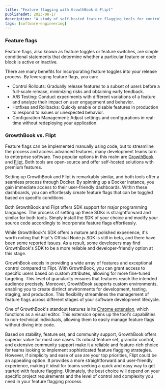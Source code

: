 ```yaml
---
title: "Feature flagging with GrowthBook & Flipt"
publishedAt: 2023-08-17
description: "A study of self-hosted feature flagging tools for control and adaptability in software development."
tags: [software-engineering]
---
```


### Feature flags

Feature flags, also known as feature toggles or feature switches, are simple conditional statements that determine whether a particular feature or code block is active or inactive.

There are many benefits for incorporating feature toggles into your release process. By leveraging feature flags, you can:

- Control Rollouts: Gradually release features to a subset of users before a full-scale release, minimizing risks and obtaining early feedback.
- A/B Testing: Conduct experiments with different variations of a feature and analyze their impact on user engagement and behavior.
- Hotfixes and Rollbacks: Quickly enable or disable features in production to respond to issues or unexpected behavior.
- Configuration Management: Adjust settings and configurations in real-time without redeploying your application.

### GrowthBook vs. Flipt

Feature flags can be implemented manually using code, but to streamline the process and access advanced features, many development teams turn to enterprise software. Two popular options in this realm are [GrowthBook](https://www.growthbook.io/) and [Flipt](https://www.flipt.io/). Both tools are open-source and offer self-hosted solutions with premium features.

Setting up GrowthBook and Flipt is remarkably similar, and both tools offer a seamless process through Docker. By spinning up a Docker instance, you gain immediate access to their user-friendly dashboards. Within these dashboards, you can effortlessly create feature flags that can be toggled based on specific conditions.

Both GrowthBook and Flipt offers SDK support for major programming languages. The process of setting up these SDKs is straightforward and similar for both tools. Simply install the SDK of your choice and modify your source code accordingly to incorporate feature flags effortlessly.

While GrowthBook's SDK offers a mature and polished experience, it's worth noting that Flipt's Official Node.js SDK is still in beta, and there have been some reported issues. As a result, some developers may find GrowthBook's SDK to be a more reliable and developer-friendly option at this stage.

GrowthBook excels in providing a wide array of features and exceptional control compared to Flipt. With GrowthBook, you can grant access to specific users based on custom attributes, allowing for more fine-tuned targeting. This level of granularity ensures that features reach the intended audience precisely. Moreover, GrowthBook supports custom environments, enabling you to create distinct environments for development, testing, staging, and production. This flexibility streamlines the management of feature flags across different stages of your software development lifecycle.

One of GrowthBook's standout features is its [Chrome extension](https://docs.growthbook.io/app/visual), which functions as a visual editor. This extension opens up the tool's capabilities to non-technical individuals, allowing them to easily manage feature flags without diving into code.

Based on stability, feature set, and community support, GrowthBook offers superior value for most use cases. Its robust feature set, granular control, and extensive community support make it a reliable and feature-rich choice for teams looking to implement sophisticated feature flagging strategies. However, if simplicity and ease of use are your top priorities, Flipt could be an appealing option. It provides a more straightforward and user-friendly experience, making it ideal for teams seeking a quick and easy way to get started with feature flagging. Ultimately, the best choice will depend on your specific project requirements and the level of control and complexity you need in your feature flagging process.
